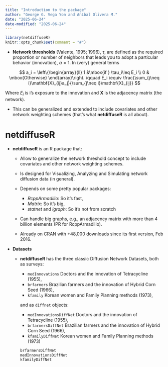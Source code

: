 ```yaml
---
title: "Introduction to the package"
author: "George G. Vega Yon and Aníbal Olivera M."
date: "2025-06-24"
date-modified: "2025-06-24"
---
```


```r
library(netdiffuseR)
knitr::opts_chunk$set(comment = "#")
```


-   **Network thresholds** (Valente, 1995; 1996), $\tau$, are defined as the required proportion or number of neighbors that leads you to adopt a particular behavior (innovation), $a=1$. In (very) general terms\pause

$$
  a_i = \left\{\begin{array}{ll}
  1 &\mbox{if } \tau_i\leq E_i \\
  0 & \mbox{Otherwise}
  \end{array}\right. \qquad
  E_i \equiv \frac{\sum_{j\neq i}\mathbf{X}_{ij}a_j}{\sum_{j\neq i}\mathbf{X}_{ij}}
$$

Where $E_i$ is i's exposure to the innovation and $\mathbf{X}$ is the adjacency matrix (the network).

-   This can be generalized and extended to include covariates and other network weighting schemes (that's what __netdiffuseR__ is all about).

# netdiffuseR

-   **netdiffuseR** is an R package that:

    -   Allow to generalize the network threshold concept to include covariates and other network weighting schemes.
    
    -   Is designed for Visualizing, Analyzing and Simulating network diffusion data (in general).
    
    -   Depends on some pretty popular packages:
    
        - _RcppArmadillo_: So it's fast,
        - _Matrix_: So it's big,
        - _statnet_ and _igraph_: So it's not from scratch

    -   Can handle big graphs, e.g., an adjacency matrix with more than 4 billion elements (PR for RcppArmadillo).

    -   Already on CRAN with +48,000 downloads since its first version, Feb 2016.
    
    <!-- Can simulate Threshold Diffusion Models (also know as Complex Contagion) in different scenarios, including multiple simulations at once, multi-diffusion settings, and disadoption parameters. -->

- **Datasets**

    -   **netdiffuseR** has the three classic Diffusion Network Datasets, both as surveys:
    
        -   `medInnovations` Doctors and the innovation of Tetracycline (1955),
        -   `brfarmers` Brazilian farmers and the innovation of Hybrid Corn Seed (1966),
        -   `kfamily` Korean women and Family Planning methods (1973),
        
        and as `diffnet` objects:
        
        -   `medInnovationsDiffNet` Doctors and the innovation of Tetracycline (1955),
        -   `brfarmersDiffNet` Brazilian farmers and the innovation of Hybrid Corn Seed (1966),
        -   `kfamilyDiffNet` Korean women and Family Planning methods (1973)

        ```r
        brfarmersDiffNet
        medInnovationsDiffNet
        kfamilyDiffNet
        ```